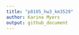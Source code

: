 ```yaml
---
title: "p8105_hw3_km3529"
author: Karina Myers
output: github_document
---
```


```r

```
